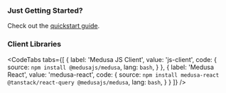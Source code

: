 
### Just Getting Started?

Check out the [quickstart guide](https://docs.medusajs.com/create-medusa-app).

<Space bottom={8} />

### Client Libraries

<CodeTabs 
  tabs={[
    {
      label: 'Medusa JS Client',
      value: 'js-client',
      code: {
        source: `npm install @medusajs/medusa`,
        lang: `bash`,
      }
    },
    {
      label: 'Medusa React',
      value: 'medusa-react',
      code: {
        source: `npm install medusa-react @tanstack/react-query @medusajs/medusa`,
        lang: `bash`,
      }
    }
  ]}
/>